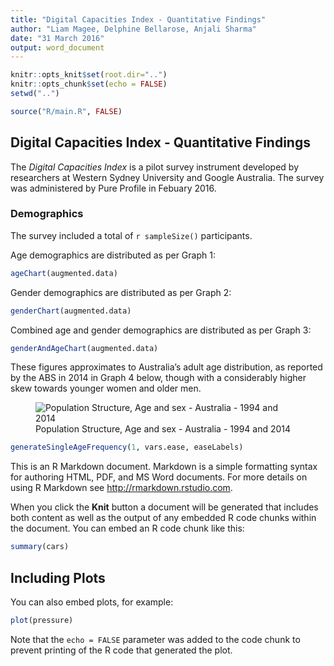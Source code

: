 ```yaml
---
title: "Digital Capacities Index - Quantitative Findings"
author: "Liam Magee, Delphine Bellarose, Anjali Sharma"
date: "31 March 2016"
output: word_document
---
```


<!-- output: word_document -->


```r
knitr::opts_knit$set(root.dir="..")
knitr::opts_chunk$set(echo = FALSE)
setwd("..")

source("R/main.R", FALSE)

```




## Digital Capacities Index - Quantitative Findings

The *Digital Capacities Index* is a pilot survey instrument developed by researchers at Western Sydney University and Google Australia. 
The survey was administered by Pure Profile in Febuary 2016.


### Demographics

The survey included a total of `r sampleSize()` participants.

Age demographics are distributed as per Graph 1:

```r

ageChart(augmented.data)

```


Gender demographics are distributed as per Graph 2:

```r

genderChart(augmented.data)

```


Combined age and gender demographics are distributed as per Graph 3:

```r

genderAndAgeChart(augmented.data)

```

These figures approximates to Australia's adult age distribution, as reported by the ABS in 2014 in Graph 4 below, though with a considerably higher skew towards younger women and older men.


![Population Structure, Age and sex - Australia - 1994 and 2014](http://www.abs.gov.au/ausstats/abs@.nsf/0/1cd2b1952afc5e7aca257298000f2e76/Body/0.2A9C!OpenElement&FieldElemFormat=gif)


```r

generateSingleAgeFrequency(1, vars.ease, easeLabels)
```



This is an R Markdown document. Markdown is a simple formatting syntax for authoring HTML, PDF, and MS Word documents. For more details on using R Markdown see <http://rmarkdown.rstudio.com>.

When you click the **Knit** button a document will be generated that includes both content as well as the output of any embedded R code chunks within the document. You can embed an R code chunk like this:

```r
summary(cars)
```

## Including Plots

You can also embed plots, for example:

```r
plot(pressure)
```

Note that the `echo = FALSE` parameter was added to the code chunk to prevent printing of the R code that generated the plot.
